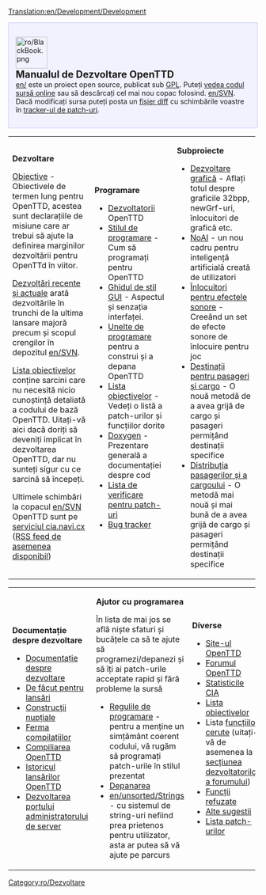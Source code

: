 [[Translation:en/Development/Development]]

<div style="background-color: #f1f2fe; border: 1px solid #c7c8fe; margin:0; padding: 1em 1em 1em 1em; text-align:left">
[[File:ro/BlackBook.png|64px|left]]
<strong style="font-size:1.4em; display:block">Manualul de Dezvoltare OpenTTD</strong>
[[en/]] este un proiect open source, publicat sub [http://www.gnu.org/copyleft/gpl.html GPL]. Puteți [http://svn.openttd.org/ vedea codul sursă online] sau să descărcați cel mai nou copac folosind. [[en/SVN]]. Dacă modificați sursa puteți posta un [[en/SVN#How_do_I_make_a_diff_file_to_share_my_changes_with_other_coders.3F|fișier diff]] cu schimbările voastre în [http://bugs.openttd.org tracker-ul de patch-uri].
</div>
{| cellspacing="3" class="mainpagetable" align="center" cellpadding="10px" style="background-color: #E7EBFF; border: 1px solid #c7c8fe; margin:0; border-top:none; padding:0"
|- valign="top" 
|width="33%"|
<font size="3">'''Dezvoltare'''</font> <!-----------------------Development--------->

[[en/Main/Objectives|Obiective]] - Obiectivele de termen lung pentru OpenTTD, acestea sunt declarațiile de misiune care ar trebui să ajute la definirea marginilor dezvoltării pentru OpenTTd în viitor.

[[en/Recent and Current Developments|Dezvoltări recente și actuale]] arată dezvoltările în trunchi de la ultima lansare majoră precum și scopul crengilor în depozitul [[en/SVN]].

[[en/unsorted/Todo list|Lista obiectivelor]] conține sarcini care nu necesită nicio cunoștință detaliată a codului de bază OpenTTD. Uitați-vă aici dacă doriți să deveniți implicat în dezvoltarea OpenTTD, dar nu sunteți sigur cu ce sarcină să începeți.

Ultimele schimbări la copacul [[en/SVN]] OpenTTD sunt pe [http://cia.navi.cx/stats/project/OpenTTD serviciul cia.navi.cx] ([http://cia.navi.cx/stats/project/OpenTTD/.rss?ver=2&medium=unquoted&limit=15 RSS feed de asemenea disponibil])

|width="33%"|
<font size="3">'''Programare'''</font>  <!-----------------------Coding--------->

*[[en/unsorted/Developers|Dezvoltatorii]] OpenTTD
*[[en/Development/Coding style|Stilul de programare]] - Cum să programați pentru OpenTTD
*[[en/GUI Style|Ghidul de stil GUI]] - Aspectul și senzația interfaței.
*[[en/Coding Tools|Unelte de programare]] pentru a construi și a depana OpenTTD
*[[en/unsorted/Todo list|Lista obiectivelor]] - Vedeți o listă a patch-urilor și funcțiilor dorite
*[http://docs.openttd.org Doxygen] - Prezentare generală a documentației despre cod
*[[en/unsorted/Patch Checklist|Lista de verificare pentru patch-uri]]
*[http://bugs.openttd.org/ Bug tracker]

|width="33%"|
<font size="3">'''Subproiecte'''</font> <!-----------------------Subprojects--------->

*[[en/Archive/Community/Graphics Development|Dezvoltare grafică]] - Aflați totul despre graficile 32bpp, newGrf-uri, înlocuitori de grafică etc.
*[[en/Development/Script/AI/Main Page|NoAI]] - un nou cadru pentru inteligență artificială creată de utilizatori
*[[en/Archive/Community/Sound Effects Replacement|Înlocuitori pentru efectele sonore]] - Creeând un set de efecte sonore de înlocuire pentru joc
*[[en/Community/Patches/Passenger and cargo destinations|Destinații pentru pasageri și cargo]] - O nouă metodă de a avea grijă de cargo și pasageri permițând destinații specifice
*[[en/Manual/Passenger and cargo distribution|Distribuția pasagerilor și a cargoului]] - O metodă mai nouă și mai bună de a avea grijă de cargo și pasageri permițând destinații specifice
|}  <!------------- 3th part ------------->
{| cellspacing="3" class="mainpagetable" align="center" cellpadding="10px" style="background-color: #E7EBFF; border: 1px solid #c7c8fe; margin:0; border-top:none; padding:0; margin-bottom:2em"
|- valign="top"
|width="33%"|
<font size="3">'''Documentație despre dezvoltare'''</font>  <!---------Development documentation--------->

*[[en/Development Documentation|Documentație despre dezvoltare]]
*[[en/To do for releases|De făcut pentru lansări]]
*[[en/Nightly builds|Construcții nupțiale]]
*[[en/Development/Compile Farm|Ferma compilațiilor]]
*[[:Category:en/Compiling OpenTTD|Compiliarea OpenTTD]]
*[[en/Archive/OpenTTD/OpenTTD Release History|Istoricul lansărilor OpenTTD]]
*[[en/Development/Server Admin Port Development|Dezvoltarea portului administratorului de server]]

|width="33%"|
<font size="3">'''Ajutor cu programarea'''</font>  <!------------- Help with coding ------------->

În lista de mai jos se află niște sfaturi și bucățele ca să te ajute să programezi/depanezi și să îți ai patch-urile acceptate rapid și fără probleme la sursă
*[[en/Coding guidelines|Regulile de programare]] - pentru a menține un simțământ coerent codului, vă rugăm să programați patch-urile în stilul prezentat
*[[en/unsorted/Debugging|Depanarea]]
*[[en/unsorted/Strings]] - cu sistemul de string-uri nefiind prea prietenos pentru utilizator, asta ar putea să vă ajute pe parcurs

|width="33%"|
<font size="3">'''Diverse'''</font>  <!------------- Miscellaneous ------------->

* [http://www.openttd.org Site-ul OpenTTD]
* [http://www.tt-forums.net/viewforum.php?f=55 Forumul OpenTTD]
* [http://cia.vc/stats/project/OpenTTD Statisticile CIA]
*[[en/unsorted/Todo list|Lista obiectivelor]]
*Lista [[en/Archive/Lists/Requested features|funcțiilor cerute]] (uitați-vă de asemenea la [http://www.tt-forums.net/viewforum.php?f=33 secțiunea dezvoltatorilor a forumului])
* [[en/unsorted/Rejected features|Funcții refuzate]]
* [[en/Archive/Lists/Miscellaneous suggestions|Alte sugestii]]
*[[en/Archive/Lists/List of patches|Lista patch-urilor]]
|}


[[Category:ro/Dezvoltare]]